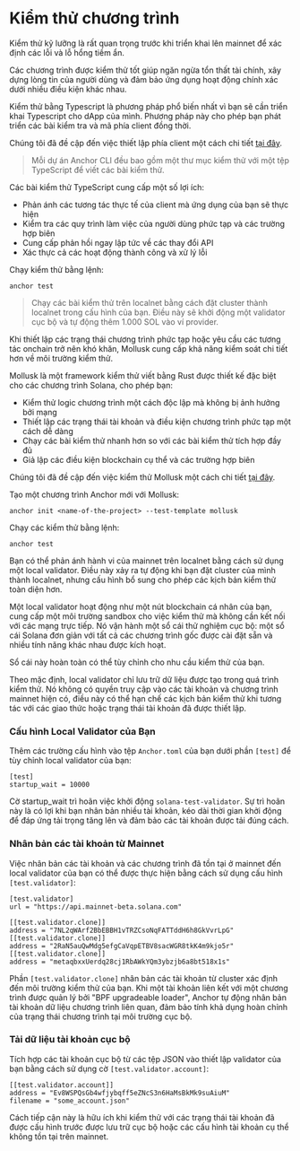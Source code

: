 
# Kiểm thử chương trình

Kiểm thử kỹ lưỡng là rất quan trọng trước khi triển khai lên mainnet để xác định các lỗi và lỗ hổng tiềm ẩn.

Các chương trình được kiểm thử tốt giúp ngăn ngừa tổn thất tài chính, xây dựng lòng tin của người dùng và đảm bảo ứng dụng hoạt động chính xác dưới nhiều điều kiện khác nhau.

<ArticleSection name="Kiểm thử bằng Typescript" id="typescript-tests" level="h2" />

Kiểm thử bằng Typescript là phương pháp phổ biến nhất vì bạn sẽ cần triển khai Typescript cho dApp của mình. Phương pháp này cho phép bạn phát triển các bài kiểm tra và mã phía client đồng thời.

Chúng tôi đã đề cập đến việc thiết lập phía client một cách chi tiết [tại đây](/vi/courses/anchor-for-dummies/client-side-development).

> Mỗi dự án Anchor CLI đều bao gồm một thư mục kiểm thử với một tệp TypeScript để viết các bài kiểm thử.

Các bài kiểm thử TypeScript cung cấp một số lợi ích:
- Phản ánh các tương tác thực tế của client mà ứng dụng của bạn sẽ thực hiện
- Kiểm tra các quy trình làm việc của người dùng phức tạp và các trường hợp biên
- Cung cấp phản hồi ngay lập tức về các thay đổi API
- Xác thực cả các hoạt động thành công và xử lý lỗi

Chạy kiểm thử bằng lệnh:

```
anchor test
```

> Chạy các bài kiểm thử trên localnet bằng cách đặt cluster thành localnet trong cấu hình của bạn. Điều này sẽ khởi động một validator cục bộ và tự động thêm 1.000 SOL vào ví provider.

<ArticleSection name="Kiểm thử bằng Mollusk" id="mollusk-tests" level="h2" />

Khi thiết lập các trạng thái chương trình phức tạp hoặc yêu cầu các tương tác onchain trở nên khó khăn, Mollusk cung cấp khả năng kiểm soát chi tiết hơn về môi trường kiểm thử.

Mollusk là một framework kiểm thử viết bằng Rust được thiết kế đặc biệt cho các chương trình Solana, cho phép bạn:
- Kiểm thử logic chương trình một cách độc lập mà không bị ảnh hưởng bởi mạng
- Thiết lập các trạng thái tài khoản và điều kiện chương trình phức tạp một cách dễ dàng
- Chạy các bài kiểm thử nhanh hơn so với các bài kiểm thử tích hợp đầy đủ
- Giả lập các điều kiện blockchain cụ thể và các trường hợp biên

Chúng tôi đã đề cập đến việc kiểm thử Mollusk một cách chi tiết [tại đây](/vi/courses/testing-with-mollusk).

Tạo một chương trình Anchor mới với Mollusk:

```
anchor init <name-of-the-project> --test-template mollusk
```

Chạy các kiểm thử bằng lệnh:

```
anchor test
```

<ArticleSection name="Chạy một Local Validator" id="running-a-local-validator" level="h2" />

Bạn có thể phản ánh hành vi của mainnet trên localnet bằng cách sử dụng một local validator. Điều này xảy ra tự động khi bạn đặt cluster của mình thành localnet, nhưng cấu hình bổ sung cho phép các kịch bản kiểm thử toàn diện hơn.

Một local validator hoạt động như một nút blockchain cá nhân của bạn, cung cấp một môi trường sandbox cho việc kiểm thử mà không cần kết nối với các mạng trực tiếp. Nó vận hành một sổ cái thử nghiệm cục bộ: một sổ cái Solana đơn giản với tất cả các chương trình gốc được cài đặt sẵn và nhiều tính năng khác nhau được kích hoạt.

Sổ cái này hoàn toàn có thể tùy chỉnh cho nhu cầu kiểm thử của bạn.

Theo mặc định, local validator chỉ lưu trữ dữ liệu được tạo trong quá trình kiểm thử. Nó không có quyền truy cập vào các tài khoản và chương trình mainnet hiện có, điều này có thể hạn chế các kịch bản kiểm thử khi tương tác với các giao thức hoặc trạng thái tài khoản đã được thiết lập.

### Cấu hình Local Validator của Bạn

Thêm các trường cấu hình vào tệp `Anchor.toml` của bạn dưới phần `[test]` để tùy chỉnh local validator của bạn:

```
[test]
startup_wait = 10000
```

Cờ startup_wait trì hoãn việc khởi động `solana-test-validator`. Sự trì hoãn này là có lợi khi bạn nhân bản nhiều tài khoản, kéo dài thời gian khởi động để đáp ứng tải trọng tăng lên và đảm bảo các tài khoản được tải đúng cách.

### Nhân bản các tài khoản từ Mainnet

Việc nhân bản các tài khoản và các chương trình đã tồn tại ở mainnet đến local validator của bạn có thể được thực hiện bằng cách sử dụng cấu hình `[test.validator]`:

```
[test.validator]
url = "https://api.mainnet-beta.solana.com"

[[test.validator.clone]]
address = "7NL2qWArf2BbEBBH1vTRZCsoNqFATTddH6h8GkVvrLpG"
[[test.validator.clone]]
address = "2RaN5auQwMdg5efgCaVqpETBV8sacWGR8tkK4m9kjo5r"
[[test.validator.clone]]
address = "metaqbxxUerdq28cj1RbAWkYQm3ybzjb6a8bt518x1s"
```

Phần `[test.validator.clone]` nhân bản các tài khoản từ cluster xác định đến môi trường kiểm thử của bạn. Khi một tài khoản liên kết với một chương trình được quản lý bởi "BPF upgradeable loader", Anchor tự động nhân bản tài khoản dữ liệu chương trình liên quan, đảm bảo tính khả dụng hoàn chỉnh của trạng thái chương trình tại môi trường cục bộ.

### Tải dữ liệu tài khoản cục bộ

Tích hợp các tài khoản cục bộ từ các tệp JSON vào thiết lập validator của bạn bằng cách sử dụng cờ `[test.validator.account]`:

```
[[test.validator.account]]
address = "Ev8WSPQsGb4wfjybqff5eZNcS3n6HaMsBkMk9suAiuM"
filename = "some_account.json"
```

Cách tiếp cận này là hữu ích khi kiểm thử với các trạng thái tài khoản đã được cấu hình trước được lưu trữ cục bộ hoặc các cấu hình tài khoản cụ thể không tồn tại trên mainnet.

